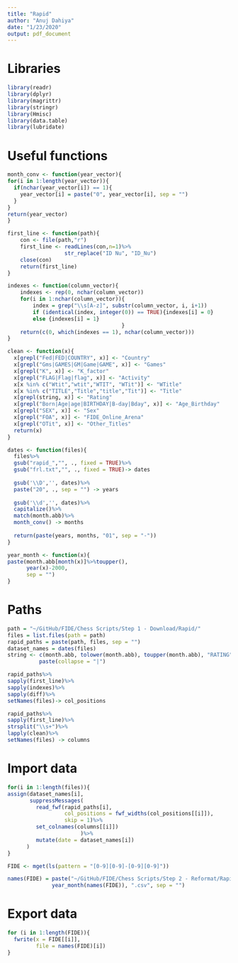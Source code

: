 ```yaml
---
title: "Rapid"
author: "Anuj Dahiya"
date: "1/23/2020"
output: pdf_document
---
```


# Libraries

```r
library(readr)
library(dplyr)
library(magrittr)
library(stringr)
library(Hmisc)
library(data.table)
library(lubridate)
```

# Useful functions

```r
month_conv <- function(year_vector){
for(i in 1:length(year_vector)){
  if(nchar(year_vector[i]) == 1){
    year_vector[i] = paste("0", year_vector[i], sep = "")
  }
}
return(year_vector)
}

first_line <- function(path){
    con <- file(path,"r")
    first_line <- readLines(con,n=1)%>%
                  str_replace("ID Nu", "ID_Nu")
    close(con)
    return(first_line)
}

indexes <- function(column_vector){ 
    indexes <- rep(0, nchar(column_vector))
    for(i in 1:nchar(column_vector)){
        index = grep("\\s[A-z]", substr(column_vector, i, i+1))
        if (identical(index, integer(0)) == TRUE){indexes[i] = 0}
        else {indexes[i] = 1}
                                    }
    return(c(0, which(indexes == 1), nchar(column_vector)))
}

clean <- function(x){
  x[grepl("Fed|FED|COUNTRY", x)] <- "Country"
  x[grepl("Gms|GAMES|GM|Game|GAME", x)] <- "Games"
  x[grepl("K", x)] <- "K_factor"
  x[grepl("FLAG|Flag|flag", x)] <- "Activity"
  x[x %in% c("Wtit","wtit","WTIT", "WTit")] <- "WTitle"
  x[x %in% c("TITLE","Title","title","Tit")] <- "Title"
  x[grepl(string, x)] <- "Rating"
  x[grepl("Born|Age|age|BIRTHDAY|B-day|Bday", x)] <- "Age_Birthday"
  x[grepl("SEX", x)] <- "Sex"
  x[grepl("FOA", x)] <- "FIDE_Online_Arena"
  x[grepl("OTit", x)] <- "Other_Titles"
  return(x)
}

dates <- function(files){
  files%>%
  gsub("rapid_","", ., fixed = TRUE)%>%
  gsub("frl.txt","", ., fixed = TRUE)-> dates
  
  gsub('\\D','', dates)%>%
  paste("20", ., sep = "") -> years
  
  gsub('\\d','', dates)%>%
  capitalize()%>%
  match(month.abb)%>%
  month_conv() -> months
  
  return(paste(years, months, "01", sep = "-"))
}

year_month <- function(x){
paste(month.abb[month(x)]%>%toupper(),
      year(x)-2000, 
      sep = "")
}
```

# Paths

```r
path = "~/GitHub/FIDE/Chess Scripts/Step 1 - Download/Rapid/"
files = list.files(path = path)
rapid_paths = paste(path, files, sep = "")
dataset_names = dates(files)
string <- c(month.abb, tolower(month.abb), toupper(month.abb), "RATING")%>%
          paste(collapse = "|")

rapid_paths%>%
sapply(first_line)%>%
sapply(indexes)%>%
sapply(diff)%>%
setNames(files)-> col_positions

rapid_paths%>%
sapply(first_line)%>%
strsplit("\\s+")%>%
lapply(clean)%>%
setNames(files) -> columns
```

# Import data

```r
for(i in 1:length(files)){
assign(dataset_names[i], 
       suppressMessages(
         read_fwf(rapid_paths[i], 
                  col_positions = fwf_widths(col_positions[[i]]),
                  skip = 1)%>%
         set_colnames(columns[[i]])
                       )%>%
         mutate(date = dataset_names[i])
      )
}

FIDE <- mget(ls(pattern = "[0-9][0-9]-[0-9][0-9]"))

names(FIDE) = paste("~/GitHub/FIDE/Chess Scripts/Step 2 - Reformat/Rapid/",
              year_month(names(FIDE)), ".csv", sep = "")

```


# Export data

```r
for (i in 1:length(FIDE)){
  fwrite(x = FIDE[[i]], 
         file = names(FIDE)[i])
}
```

